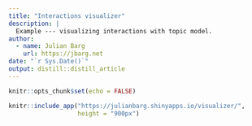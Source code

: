 ```yaml
---
title: "Interactions visualizer"
description: |
  Example --- visualizing interactions with topic model.
author:
  - name: Julian Barg
    url: https://jbarg.net
date: "`r Sys.Date()`"
output: distill::distill_article
---
```


```r
knitr::opts_chunk$set(echo = FALSE)
```

```r
knitr::include_app("https://julianbarg.shinyapps.io/visualizer/", 
                   height = "900px")
```
